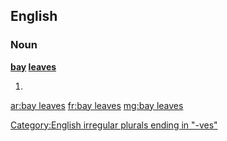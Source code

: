 ==English==

===Noun===
'''[[bay]] [[leaf|leaves]]'''

# {{plural of|bay leaf}}

[[Category:English irregular plurals ending in "-ves"]]

[[ar:bay leaves]]
[[fr:bay leaves]]
[[mg:bay leaves]]